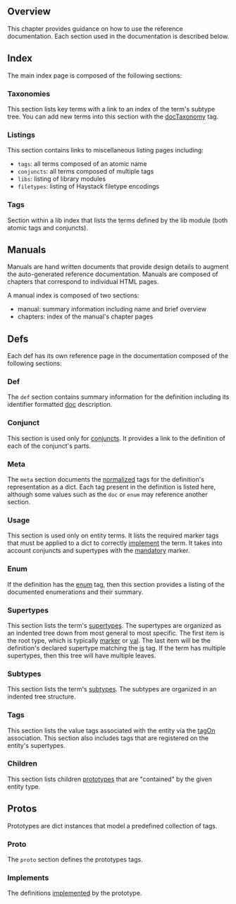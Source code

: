 ## <a name="overview"></a>Overview

This chapter provides guidance on how to use the reference documentation. Each section used in the documentation is described below.

## <a name="index"></a>Index

The main index page is composed of the following sections:

### <a name="taxonomies"></a>Taxonomies

This section lists key terms with a link to an index of the term's subtype tree.  You can add new terms into this section with the [docTaxonomy](docTaxonomy) tag.

### <a name="listings"></a>Listings

This section contains links to miscellaneous listing pages including:

* `tags`: all terms composed of an atomic name
* `conjuncts`: all terms composed of multiple tags
* `libs`: listing of library modules
* `filetypes`: listing of Haystack filetype encodings


### <a name="tags-index"></a>Tags

Section within a lib index that lists the terms defined by the lib module (both atomic tags and conjuncts).

## <a name="manuals"></a>Manuals

Manuals are hand written documents that provide design details to augment the auto-generated reference documentation.  Manuals are composed of chapters that correspond to individual HTML pages.

A manual index is composed of two sections:

* manual: summary information including name and brief overview
* chapters: index of the manual's chapter pages


## <a name="defs"></a>Defs

Each def has its own reference page in the documentation composed of the following sections:

### <a name="def"></a>Def

The `def` section contains summary information for the definition including its identifier formatted [doc](doc) description.

### <a name="conjunct"></a>Conjunct

This section is used only for [conjuncts](Defs#conjuncts).  It provides a link to the definition of each of the conjunct's parts.

### <a name="meta"></a>Meta

The `meta` section documents the [normalized](Normalization) tags for the definition's representation as a dict.  Each tag present in the definition is listed here, although some values such as the `doc` or `enum` may reference another section.

### <a name="usage"></a>Usage

This section is used only on entity terms.  It lists the required marker tags that must be applied to a dict to correctly [implement](Reflection#implementation) the term.  It takes into account conjuncts and supertypes with the [mandatory](mandatory) marker.

### <a name="enum"></a>Enum

If the definition has the [enum](enum) tag, then this section provides a listing of the documented enumerations and their summary.

### <a name="supertypes"></a>Supertypes

This section lists the term's [supertypes](Subtyping).  The supertypes are organized as an indented tree down from most general to most specific. The first item is the root type, which is typically [marker](marker) or [val](val).  The last item will be the definition's declared supertype matching the [is](is) tag. If the term has multiple supertypes, then this tree will have multiple leaves.

### <a name="subtypes"></a>Subtypes

This section lists the term's [subtypes](Subtyping).  The subtypes are organized in an indented tree structure.

### <a name="tags"></a>Tags

This section lists the value tags associated with the entity via the [tagOn](tagOn) association.  This section also includes tags that are registered on the entity's supertypes.

### <a name="children"></a>Children

This section lists children [prototypes](Protos) that are "contained" by the given entity type.

## <a name="protos"></a>Protos

Prototypes are dict instances that model a predefined collection of tags.

### <a name="proto"></a>Proto

The `proto` section defines the prototypes tags.

### <a name="implements"></a>Implements

The definitions [implemented](Reflection#implementation) by the prototype.

